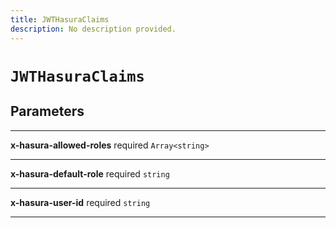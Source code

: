 ```yaml
---
title: JWTHasuraClaims
description: No description provided.
---
```


# `JWTHasuraClaims`

## Parameters

---

**x-hasura-allowed-roles** <span className="optional-status">required</span> `Array<string>`

---

**x-hasura-default-role** <span className="optional-status">required</span> `string`

---

**x-hasura-user-id** <span className="optional-status">required</span> `string`

---
